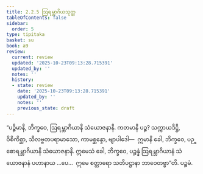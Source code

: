 ```yaml
---
title: 2.2.5 ဩရမ္ဘာဂိယသုတ္တ
tableOfContents: false
sidebar:
  order: 5
type: tipitaka
basket: su
book: a9
review:
  current: review
  updated: '2025-10-23T09:13:28.715391'
  updated_by: ''
  notes: ''
  history:
  - state: review
    date: '2025-10-23T09:13:28.715391'
    updated_by: ''
    notes: ''
    previous_state: draft
---
```



<ReviewStatus review={frontmatter.review} showDetails={true} />

<HypothesisAnnotation frontmatter={frontmatter} />

<DynamicBreadcrumb />

<Division number="67" book="a9" e="ch" v="17" p="251">

<Paragraph number="448" book="a9">
“ပဉ္စိမာနိ, ဘိက္ခဝေ, ဩရမ္ဘာဂိယာနိ သံယောဇနာနိ. ကတမာနိ ပဉ္စ? သက္ကာယဒိဋ္ဌိ, ဝိစိကိစ္ဆာ, သီလဗ္ဗတပရာမာသော, ကာမစ္ဆန္ဒော, ဗျာပါဒေါ—  ဣမာနိ ခေါ, ဘိက္ခဝေ, ပဉ္စောရမ္ဘာဂိယာနိ သံယောဇနာနိ.
</Paragraph>

<Paragraph number="449" book="a9">
ဣမေသံ ခေါ, ဘိက္ခဝေ, ပဉ္စန္နံ ဩရမ္ဘာဂိယာနံ သံယောဇနာနံ ပဟာနာယ …ပေ…  ဣမေ စတ္တာရော သတိပဋ္ဌာနာ ဘာဝေတဗ္ဗာ”တိ.

</Paragraph>
</Division>

<Paragraph number="450" type="center" book="a9">
ပဉ္စမံ.
</Paragraph>